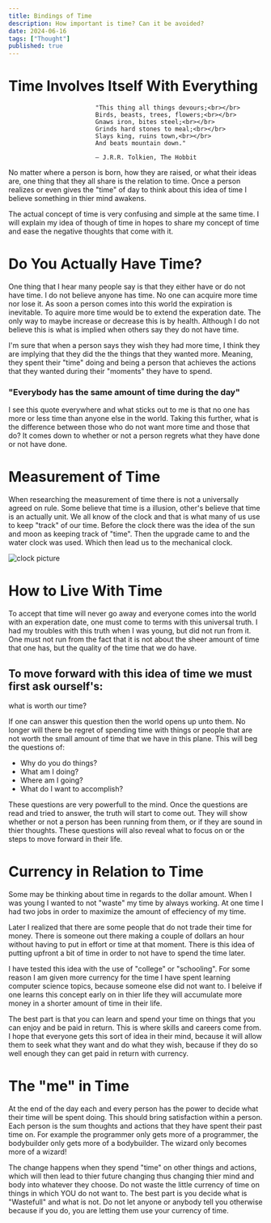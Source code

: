 ```yaml
---
title: Bindings of Time
description: How important is time? Can it be avoided?
date: 2024-06-16
tags: ["Thought"]
published: true
---
```


# Time Involves Itself With Everything

<Callout type="warning">

                            "This thing all things devours;<br></br>
                            Birds, beasts, trees, flowers;<br></br>
                            Gnaws iron, bites steel;<br></br>
                            Grinds hard stones to meal;<br></br>
                            Slays king, ruins town,<br></br>
                            And beats mountain down."

                            ― J.R.R. Tolkien, The Hobbit
</Callout>

No matter where a person is born, how they are raised, or what their ideas are, 
one thing that they all share is the relation to time. Once a person realizes or even gives the "time"
of day to think about this idea of time I believe something in thier mind awakens.

The actual concept of time is very confusing and simple at the same time. I will explain my
idea of though of time in hopes to share my concept of time and ease the negative thoughts that
come with it.

# Do You Actually Have Time?

One thing that I hear many people say is that they either have or do not have time. I do not believe 
anyone has time. No one can acquire more time nor lose it. As soon a person comes into this world the
expiration is inevitable. To aquire more time would be to extend the experation date. The only way to 
maybe increase or decrease this is by health. Although I do not believe this is what is implied when others
say they do not have time.

I'm sure that when a person says they wish they had more time, I think they are implying that they did the 
the things that they wanted more. Meaning, they spent their "time" doing and being a person that achieves 
the actions that they wanted during their "moments" they have to spend.


### "Everybody has the same amount of time during the day"


I see this quote everywhere and what sticks out to me is that no one has more or less time than anyone else
in the world. Taking this further, what is the difference between those who do not want more time and those that do?
It comes down to whether or not a person regrets what they have done or not have done.

# Measurement of Time

When researching the measurement of time there is not a universally agreed on rule. Some believe that time is a illusion,
 other's believe that time is an actually unit. We all know of the clock and that is what many of us use to 
 keep "track" of our time. Before the clock there was the idea of the sun and moon as keeping track of "time". Then the upgrade
 came to and the water clock was used. Which then lead us to the mechanical clock.

![clock picture](img/hourglass.jpg)

# How to Live With Time

To accept that time will never go away and everyone comes into the world with an experation date, one must come to terms with 
this universal truth. I had my troubles with this truth when I was young, but did not run from it. One must not run from the fact that 
it is not about the sheer amount of time that one has, but the quality of the time that we do have. 

## To move forward with this idea of time we must first ask ourself's: 
<Callout type = "warning">
what is worth our time?
</Callout>

If one can answer this question then the world opens up unto them. No longer will there be regret of spending time with things or 
people that are not worth the small amount of time that we have in this plane. This will beg the questions of:

<ul>
    <li>Why do you do things?</li>
    <li>What am I doing?</li>
    <li>Where am I going?</li>
    <li>What do I want to accomplish?</li>
</ul>

These questions are very powerfull to the mind. Once the questions are read and tried to answer, the truth will start to come out.
They will show whether or not a person has been running from them, or if they are sound in thier thoughts.
These questions will also reveal what to focus on or the steps to move forward in their life.

# Currency in Relation to Time
Some may be thinking about time in regards to the dollar amount. When I was young I wanted to not "waste" my time by always working.
At one time I had two jobs in order to maximize the amount of effeciency of my time.

Later I realized that there are some people that do not trade their time for money. There is someone out there making a couple of dollars
an hour without having to put in effort or time at that moment. There is this idea of putting upfront a bit of time in order to not have to 
spend the time later.

I have tested this idea with the use of "college" or "schooling". For some reason I am given more currency for the time I have spent learning
computer science topics, because someone else did not want to. I beleive if one learns this concept early on in thier life they will accumulate 
more money in a shorter amount of time in their life.

The best part is that you can learn and spend your time on things that you can enjoy and be paid in return. This is where skills and careers come from.
I hope that everyone gets this sort of idea in their mind, because it will allow them to seek what they want and do what they wish, because if they 
do so well enough they can get paid in return with currency.

# The "me" in Time
At the end of the day each and every person has the power to decide what their time will be spent doing. This should bring satisfaction within
a person. Each person is the sum thoughts and actions that they have spent their past time on. For example the programmer only gets more of 
a programmer, the bodybuilder only gets more of a bodybuilder. The wizard only becomes more of a wizard! 

The change happens when they spend "time" on other things and actions, which
will then lead to thier future changing thus changing thier mind and body into whatever they choose. Do not waste the little currency of time 
on things in which YOU do not want to. The best part is you decide what is "Wastefull" and what is not. Do not let anyone or anybody tell you otherwise
because if you do, you are letting them use your currency of time.


